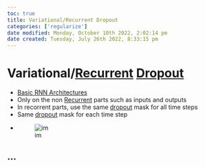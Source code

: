 ```yaml
---
toc: true
title: Variational/Recurrent Dropout
categories: ['regularize']
date modified: Monday, October 10th 2022, 2:02:14 pm
date created: Tuesday, July 26th 2022, 8:33:15 pm
---
```


# Variational/[Recurrent](Recurrent.qmd) [Dropout](Dropout.qmd)
- [Basic RNN Architectures](Basic%20RNN%20Architectures.qmd)
- Only on the non [Recurrent](Recurrent.qmd) parts such as inputs and outputs
- In recorrent parts, use the same [dropout](Dropout.qmd) mask for all time steps
- Same [dropout](Dropout.qmd) mask for each time step
- ![im](images/Pasted%20image%2020220306113950.png)

## …



